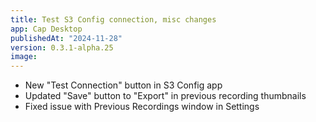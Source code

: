 ```yaml
---
title: Test S3 Config connection, misc changes
app: Cap Desktop
publishedAt: "2024-11-28"
version: 0.3.1-alpha.25
image:
---
```


- New "Test Connection" button in S3 Config app
- Updated "Save" button to "Export" in previous recording thumbnails
- Fixed issue with Previous Recordings window in Settings